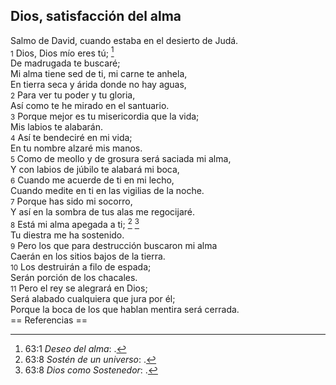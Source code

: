 == Dios, satisfacción del alma ==

Salmo de David, cuando estaba en el desierto de Judá.<br>
{{anchor|1}} <small>1</small> Dios, Dios mío eres tú; <ref>63:1 ''Deseo del alma'': {{lib|LU|74|7|7}}.</ref><br>
De madrugada te buscaré;<br>
Mi alma tiene sed de ti, mi carne te anhela,<br>
En tierra seca y árida donde no hay aguas,<br>
{{anchor|2}} <small>2</small> Para ver tu poder y tu gloria,<br>
Así como te he mirado en el santuario.<br>
{{anchor|3}} <small>3</small> Porque mejor es tu misericordia que la vida;<br>
Mis labios te alabarán.<br>
{{anchor|4}} <small>4</small> Así te bendeciré en mi vida;<br>
En tu nombre alzaré mis manos.<br>
{{anchor|5}} <small>5</small> Como de meollo y de grosura será saciada mi alma,<br>
Y con labios de júbilo te alabará mi boca,<br>
{{anchor|6}} <small>6</small> Cuando me acuerde de ti en mi lecho,<br>
Cuando medite en ti en las vigilias de la noche.<br>
{{anchor|7}} <small>7</small> Porque has sido mi socorro,<br>
Y así en la sombra de tus alas me regocijaré.<br>
{{anchor|8}} <small>8</small> Está mi alma apegada a ti; <ref>63:8 ''Sostén de un universo'': {{lib|LU|128|1|10}}.</ref> <ref>63:8 ''Dios como Sostenedor'': {{lib|LU|0|2|9}}.</ref><br>
Tu diestra me ha sostenido.<br>
{{anchor|9}} <small>9</small> Pero los que para destrucción buscaron mi alma<br>
Caerán en los sitios bajos de la tierra.<br>
{{anchor|10}} <small>10</small> Los destruirán a filo de espada;<br>
Serán porción de los chacales.<br>
{{anchor|11}} <small>11</small> Pero el rey se alegrará en Dios;<br>
Será alabado cualquiera que jura por él;<br>
Porque la boca de los que hablan mentira será cerrada.<br>
== Referencias ==

<references />

